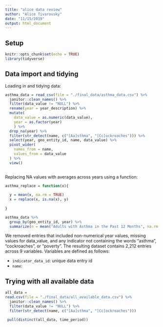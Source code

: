 ```yaml
---
title: "alice data review"
author: "Alice Tivarovsky"
date: "11/15/2019"
output: html_document
---
```


## Setup
```r

knitr::opts_chunk$set(echo = TRUE)
library(tidyverse)

```

## Data import and tidying

Loading in and tidying data: 
```r

asthma_data = read_csv(file = "./final_data/asthma_data.csv") %>% 
  janitor::clean_names() %>% 
  filter(data_value != "NULL") %>% 
  rename(year = year_description) %>% 
  mutate(
    data_value = as.numeric(data_value),
    year = as.factor(year)
    ) %>% 
  drop_na(year) %>% 
  filter(str_detect(name, c("[Aa]sthma", "[Cc]ockroaches"))) %>% 
  select(year, geo_entity_id, name, data_value) %>% 
  pivot_wider(
    names_from = name,
    values_from = data_value
  ) %>% 
  view()
 
```

Replacing NA values with averages across years using a function: 

```r

asthma_replace = function(x){
  
  y = mean(x, na.rm = TRUE)
  x = replace(x, is.na(x), y)
  
}

```

```r

asthma_data %>% 
  group_by(geo_entity_id, year) %>% 
  summarize(n = mean("Adults with Asthma in the Past 12 Months", na.rm = TRUE))

```


We removed entries that included non-numerical year values, missing values for data_value, and any indicator not containing the words "asthma", "cockroaches", or "poverty". The resulting dataset contains 2,212 entries across 9 variables. Variables are defined as follows: 

* `indicator_data_id`: unique data entry id
* `name`: 


## Trying with all available data 

```r
all_data = 
read.csv(file = "./final_data/all_available_data.csv") %>% 
  janitor::clean_names() %>% 
  filter(data_value != "NULL") %>%
  filter(str_detect(name, c("[Aa]sthma", "[Cc]ockroaches"))) 
```

```r
 pull(distinct(all_data, time_period))
```




